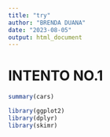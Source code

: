---
title: "try"
author: "BRENDA DUANA"
date: "2023-08-05"
output: html_document
---

# INTENTO NO.1

```{r}
summary(cars)
```
```{r}
library(ggplot2)
library(dplyr)
library(skimr)

```



